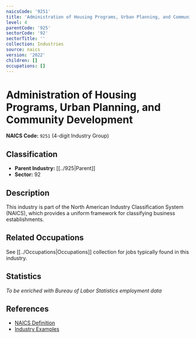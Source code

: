 ```yaml
---
naicsCode: '9251'
title: 'Administration of Housing Programs, Urban Planning, and Community Development'
level: 4
parentCode: '925'
sectorCode: '92'
sectorTitle: ''
collection: Industries
source: naics
version: '2022'
children: []
occupations: []
---
```

# Administration of Housing Programs, Urban Planning, and Community Development

**NAICS Code:** `9251` (4-digit Industry Group)

## Classification

- **Parent Industry:** [[../925|Parent]]
- **Sector:** 92

## Description

This industry is part of the North American Industry Classification System (NAICS), which provides a uniform framework for classifying business establishments.

## Related Occupations

See [[../Occupations|Occupations]] collection for jobs typically found in this industry.

## Statistics

*To be enriched with Bureau of Labor Statistics employment data*

## References

- [NAICS Definition](https://www.census.gov/naics/)
- [Industry Examples](https://www.census.gov/naics/2022NAICS/)
